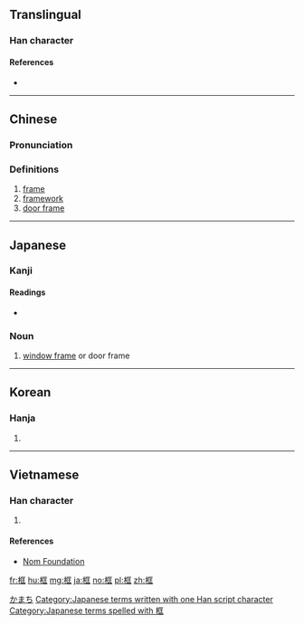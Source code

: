 ==Translingual==

===Han character===
{{Han char|rn=75|rad=木|as=06|sn=10|four=41911|canj=DSMG,XDSMG|ids=⿰木匡}}

====References====
* {{Han ref|kx=0525.070|dkj=14760|dj=0914.020|hdz=21192.050|uh=6846|ud=26694|bh=AED8|bd=44760}}

----

==Chinese==
{{zh-forms}}

===Pronunciation===
{{zh-pron
|m=kuàng
|c=hong1,kwaang1
|mc=y
|oc=y
|ma=
|cat=n
}}

===Definitions===
# [[frame]]
# [[framework]]
# [[door frame]]

----

==Japanese==

===Kanji===
{{ja-kanji|grade=|rs=木06}}

====Readings====
* {{ja-readings|on=[[きょう]] (kyō)|kun=[[かまち]] (kamachi)}}

===Noun===
{{ja-noun|k|rom=kamachi|hira=かまち}}

# [[window frame]] or door frame

[[Category:ja:Architecture|かまち]]
[[Category:Japanese terms written with one Han script character]]
[[Category:Japanese terms spelled with 框]]

----

==Korean==

===Hanja===
{{ko-hanja|hangeul=광|eumhun=|rv=gwang|mr=kwang|y=kwang}}

# {{defn|lang=ko|sort=木06}}

----

==Vietnamese==

===Han character===
{{vi-readings|rs=木06|hanviet=[[chuồng]], [[khuông]]}}

# {{defn|lang=vi|sort=木06}}

====References====
* [http://nomfoundation.org/common/nom_details.php?codepoint=6846 Nom Foundation]

[[fr:框]]
[[hu:框]]
[[mg:框]]
[[ja:框]]
[[no:框]]
[[pl:框]]
[[zh:框]]